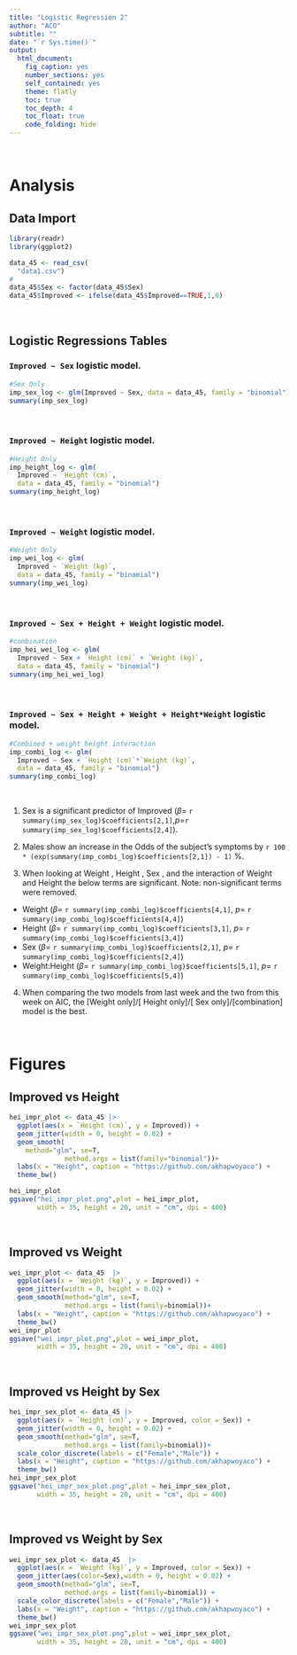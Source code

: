 ```yaml
---
title: "Logistic Regression 2"
author: "ACO"
subtitle: ""
date: "`r Sys.time()`"
output:
  html_document:
    fig_caption: yes
    number_sections: yes
    self_contained: yes
    theme: flatly
    toc: true
    toc_depth: 4
    toc_float: true
    code_folding: hide
---
```


<br>

# Analysis

## Data Import

```r
library(readr)
library(ggplot2)
```


```r
data_45 <- read_csv(
  "data1.csv")
#
data_45$Sex <- factor(data_45$Sex)
data_45$Improved <- ifelse(data_45$Improved==TRUE,1,0)
```

<br>

## Logistic Regressions Tables

### `Improved ~ Sex` logistic model.

```r
#Sex Only
imp_sex_log <- glm(Improved ~ Sex, data = data_45, family = "binomial")
summary(imp_sex_log)
```

<br>

### `Improved ~ Height` logistic model.

```r
#Height Only
imp_height_log <- glm(
  Improved ~ `Height (cm)`, 
  data = data_45, family = "binomial")
summary(imp_height_log)
```

<br>

### `Improved ~ Weight` logistic model.

```r
#Weight Only
imp_wei_log <- glm(
  Improved ~ `Weight (kg)`, 
  data = data_45, family = "binomial")
summary(imp_wei_log)

```

<br>

### `Improved ~ Sex + Height + Weight` logistic model.

```r
#combination
imp_hei_wei_log <- glm(
  Improved ~ Sex + `Height (cm)` + `Weight (kg)`, 
  data = data_45, family = "binomial")
summary(imp_hei_wei_log)
```

<br>

### `Improved ~ Sex + Height + Weight + Height*Weight` logistic model.

```r
#Combined + weight height interaction
imp_combi_log <- glm(
  Improved ~ Sex + `Height (cm)`*`Weight (kg)`, 
  data = data_45, family = "binomial")
summary(imp_combi_log)
```

<br>

1. Sex is a significant predictor of Improved 
($\beta$= `r summary(imp_sex_log)$coefficients[2,1]`,$p$=`r summary(imp_sex_log)$coefficients[2,4]`).

2. Males show an increase in the Odds of the subject's symptoms by `r 100 * (exp(summary(imp_combi_log)$coefficients[2,1]) - 1)` %.
3. When looking at Weight , Height , Sex , and the interaction of Weight and Height the below terms are significant. Note: non-significant terms were removed.

+ Weight ($\beta$= `r summary(imp_combi_log)$coefficients[4,1]`, $p$= `r summary(imp_combi_log)$coefficients[4,4]`)
+ Height ($\beta$= `r summary(imp_combi_log)$coefficients[3,1]`, $p$= `r summary(imp_combi_log)$coefficients[3,4]`)
+ Sex ($\beta$= `r summary(imp_combi_log)$coefficients[2,1]`, $p$= `r summary(imp_combi_log)$coefficients[2,4]`)
+ Weight:Height ($\beta$= `r summary(imp_combi_log)$coefficients[5,1]`, $p$= `r summary(imp_combi_log)$coefficients[5,4]`)

4. When comparing the two models from last week and the two from this week on AIC, 
the [Weight only]/[ Height only]/[ Sex only]/[combination] model is the best.

<br>

# Figures

## Improved vs Height

```r
hei_impr_plot <- data_45 |>
  ggplot(aes(x = `Height (cm)`, y = Improved)) +
  geom_jitter(width = 0, height = 0.02) +
  geom_smooth(
    method="glm", se=T, 
              method.args = list(family="binomial"))+ 
  labs(x = "Height", caption = "https://github.com/akhapwoyaco") +
  theme_bw()

hei_impr_plot
ggsave("hei_impr_plot.png",plot = hei_impr_plot, 
       width = 35, height = 20, unit = "cm", dpi = 400)
```

<br>

## Improved vs Weight

```r
wei_impr_plot <- data_45  |> 
  ggplot(aes(x = `Weight (kg)`, y = Improved)) +
  geom_jitter(width = 0, height = 0.02) +
  geom_smooth(method="glm", se=T, 
              method.args = list(family=binomial))+ 
  labs(x = "Weight", caption = "https://github.com/akhapwoyaco") +
  theme_bw()
wei_impr_plot
ggsave("wei_impr_plot.png",plot = wei_impr_plot, 
       width = 35, height = 20, unit = "cm", dpi = 400)
```
<br>

## Improved vs Height by Sex

```r
hei_impr_sex_plot <- data_45 |> 
  ggplot(aes(x = `Height (cm)`, y = Improved, color = Sex)) +
  geom_jitter(width = 0, height = 0.02) +
  geom_smooth(method="glm", se=T, 
              method.args = list(family=binomial))+ 
  scale_color_discrete(labels = c("Female","Male")) + 
  labs(x = "Height", caption = "https://github.com/akhapwoyaco") +
  theme_bw()
hei_impr_sex_plot
ggsave("hei_impr_sex_plot.png",plot = hei_impr_sex_plot, 
       width = 35, height = 20, unit = "cm", dpi = 400)
```

<br>

## Improved vs Weight by Sex

```r
wei_impr_sex_plot <- data_45  |> 
  ggplot(aes(x = `Weight (kg)`, y = Improved, color = Sex)) +
  geom_jitter(aes(color=Sex),width = 0, height = 0.02) +
  geom_smooth(method="glm", se=T, 
              method.args = list(family=binomial)) + 
  scale_color_discrete(labels = c("Female","Male")) + 
  labs(x = "Weight", caption = "https://github.com/akhapwoyaco") +
  theme_bw()
wei_impr_sex_plot
ggsave("wei_impr_sex_plot.png",plot = wei_impr_sex_plot, 
       width = 35, height = 20, unit = "cm", dpi = 400)
```

<br>